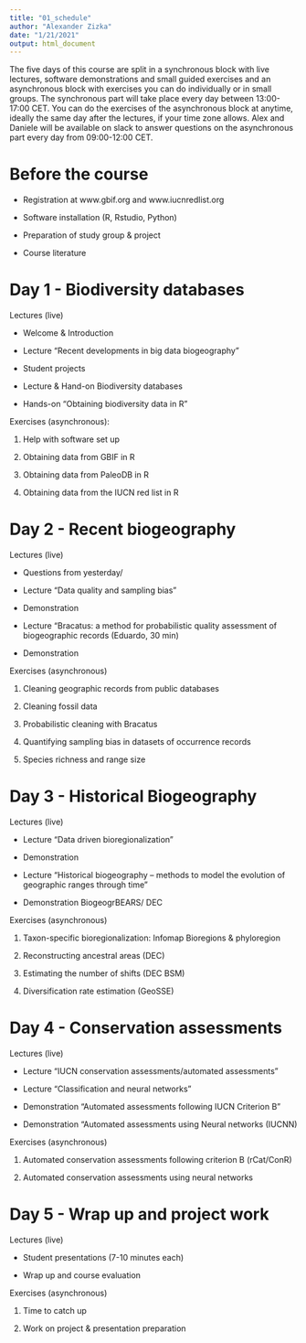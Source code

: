 ```yaml
---
title: "01_schedule"
author: "Alexander Zizka"
date: "1/21/2021"
output: html_document
---
```


The five days of this course are split in a synchronous block with live lectures, software demonstrations and small guided exercises and an asynchronous block with exercises you can do individually or in small groups. The synchronous part will take place every day between 13:00-17:00 CET. You can do the exercises of the asynchronous block at anytime, ideally the same day after the lectures, if your time zone allows. Alex and Daniele will be available on slack to answer questions on the asynchronous part every day from 09:00-12:00 CET. 

# Before the course

- Registration at www.gbif.org and www.iucnredlist.org

- Software installation (R, Rstudio, Python)

- Preparation of study group & project

- Course literature

# Day 1 - Biodiversity databases

Lectures (live)

- Welcome & Introduction 

- Lecture "Recent developments in big data biogeography" 

- Student projects

- Lecture & Hand-on Biodiversity databases

- Hands-on "Obtaining biodiversity data in R"


Exercises (asynchronous):

1. Help with software set up

2. Obtaining data from GBIF in R

3. Obtaining data from PaleoDB in R

4. Obtaining data from the IUCN red list in R


# Day 2 - Recent biogeography

Lectures (live)

- Questions from yesterday/ 

- Lecture "Data quality and sampling bias"

- Demonstration

- Lecture "Bracatus: a method for probabilistic quality assessment of biogeographic records (Eduardo, 30 min)

- Demonstration


Exercises (asynchronous)

1. Cleaning geographic records from public databases

2. Cleaning fossil data

3. Probabilistic cleaning with Bracatus

4. Quantifying sampling bias in datasets of occurrence records

5. Species richness and range size


# Day 3 - Historical Biogeography 

Lectures (live)

- Lecture "Data driven bioregionalization"

- Demonstration

- Lecture “Historical biogeography – methods to model the evolution of geographic ranges through time”

- Demonstration BiogeogrBEARS/ DEC


Exercises (asynchronous)

1. Taxon-specific bioregionalization: Infomap Bioregions & phyloregion

2. Reconstructing ancestral areas (DEC)

3. Estimating the number of shifts (DEC BSM)

4. Diversification rate estimation (GeoSSE)


# Day 4 - Conservation assessments 

Lectures (live)

- Lecture "IUCN conservation assessments/automated assessments"

- Lecture "Classification and neural networks"

- Demonstration "Automated assessments following IUCN Criterion B"

- Demonstration "Automated assessments using Neural networks (IUCNN)


Exercises (asynchronous)

1. Automated conservation assessments following criterion B (rCat/ConR)

2. Automated conservation assessments using neural networks


# Day 5 - Wrap up and project work 

Lectures (live)

- Student presentations (7-10 minutes each)

- Wrap up and course evaluation


Exercises (asynchronous)

1. Time to catch up

2. Work on project & presentation preparation



